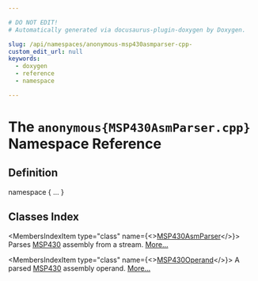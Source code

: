 ```yaml
---

# DO NOT EDIT!
# Automatically generated via docusaurus-plugin-doxygen by Doxygen.

slug: /api/namespaces/anonymous-msp430asmparser-cpp-
custom_edit_url: null
keywords:
  - doxygen
  - reference
  - namespace

---
```





# The `anonymous{MSP430AsmParser.cpp}` Namespace Reference

<DoxygenPage pluginConfig={pluginConfig}>



## Definition

<CodeBlock>namespace &#123; ... &#125;</CodeBlock>

## Classes Index

<MembersIndex>

<MembersIndexItem
  type="class"
  name={<><a href="/docs/api/classes/anonymous-namespace-msp430asmparser-cpp-/msp430asmparser">MSP430AsmParser</a></>}>
Parses <a href="/docs/api/namespaces/llvm/msp430">MSP430</a> assembly from a stream. <a href="/docs/api/classes/anonymous-namespace-msp430asmparser-cpp-/msp430asmparser/#details">More...</a>
</MembersIndexItem>

<MembersIndexItem
  type="class"
  name={<><a href="/docs/api/classes/anonymous-namespace-msp430asmparser-cpp-/msp430operand">MSP430Operand</a></>}>
A parsed <a href="/docs/api/namespaces/llvm/msp430">MSP430</a> assembly operand. <a href="/docs/api/classes/anonymous-namespace-msp430asmparser-cpp-/msp430operand/#details">More...</a>
</MembersIndexItem>

</MembersIndex>


</DoxygenPage>
